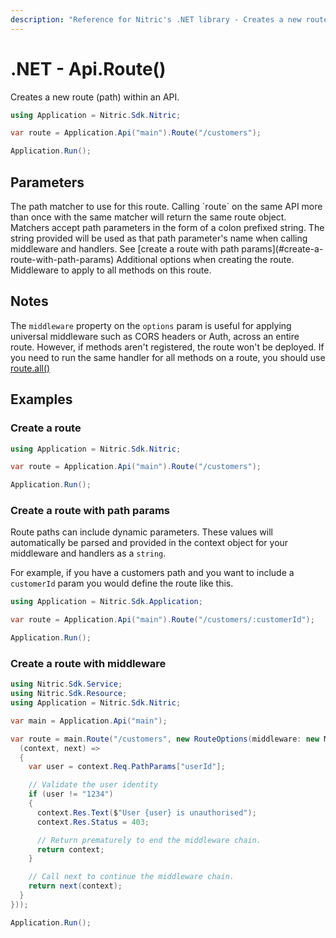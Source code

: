 ```yaml
---
description: "Reference for Nitric's .NET library - Creates a new route (path) within an API."
---
```


# .NET - Api.Route()

Creates a new route (path) within an API.

```csharp
using Application = Nitric.Sdk.Nitric;

var route = Application.Api("main").Route("/customers");

Application.Run();
```

## Parameters

<Properties>
  <Property name="match" type="string" required>
    The path matcher to use for this route. Calling `route` on the same API more
    than once with the same matcher will return the same route object. Matchers
    accept path parameters in the form of a colon prefixed string. The string
    provided will be used as that path parameter's name when calling middleware
    and handlers. See [create a route with path
    params](#create-a-route-with-path-params)
  </Property>
  <Property name="options" type="object">
    Additional options when creating the route.
    <Properties nested>
      <Property name="middleware" type="HttpMiddleware or HttpMiddleware[]">
        Middleware to apply to all methods on this route.
      </Property>
    </Properties>
  </Property>
</Properties>

## Notes

The `middleware` property on the `options` param is useful for applying universal middleware such as CORS headers or Auth, across an entire route. However, if methods aren't registered, the route won't be deployed. If you need to run the same handler for all methods on a route, you should use [route.all()](./api-route-all)

## Examples

### Create a route

```csharp
using Application = Nitric.Sdk.Nitric;

var route = Application.Api("main").Route("/customers");

Application.Run();
```

### Create a route with path params

Route paths can include dynamic parameters. These values will automatically be parsed and provided in the context object for your middleware and handlers as a `string`.

For example, if you have a customers path and you want to include a `customerId` param you would define the route like this.

```csharp
using Application = Nitric.Sdk.Application;

var route = Application.Api("main").Route("/customers/:customerId");

Application.Run();
```

### Create a route with middleware

```csharp
using Nitric.Sdk.Service;
using Nitric.Sdk.Resource;
using Application = Nitric.Sdk.Nitric;

var main = Application.Api("main");

var route = main.Route("/customers", new RouteOptions(middleware: new Middleware<HttpContext>[] {
  (context, next) =>
  {
    var user = context.Req.PathParams["userId"];

    // Validate the user identity
    if (user != "1234")
    {
      context.Res.Text($"User {user} is unauthorised");
      context.Res.Status = 403;

      // Return prematurely to end the middleware chain.
      return context;
    }

    // Call next to continue the middleware chain.
    return next(context);
  }
}));

Application.Run();
```
